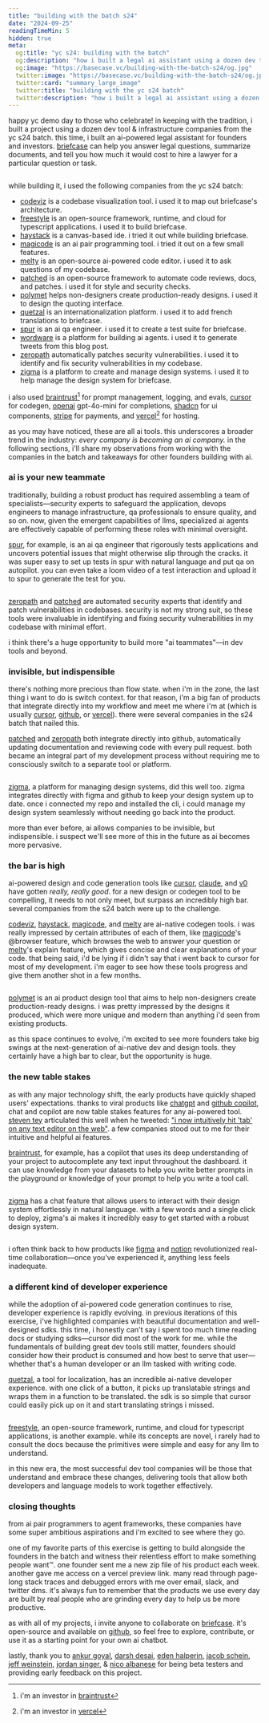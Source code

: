 ```yaml
---
title: "building with the batch s24"
date: "2024-09-25"
readingTimeMin: 5
hidden: true
meta:
  og:title: "yc s24: building with the batch"
  og:description: "how i built a legal ai assistant using a dozen dev tool & infrastructure companies from the yc s24 batch"
  og:image: "https://basecase.vc/building-with-the-batch-s24/og.jpg"
  twitter:image: "https://basecase.vc/building-with-the-batch-s24/og.jpg"
  twitter:card: "summary_large_image"
  twitter:title: "building with the yc s24 batch"
  twitter:description: "how i built a legal ai assistant using a dozen dev tool & infrastructure companies from the yc s24 batch"
---
```


happy yc demo day to those who celebrate! in keeping with the tradition, i built a project using a dozen dev tool & infrastructure companies from the yc s24 batch. this time, i built an ai-powered legal assistant for founders and investors. [briefcase](https://briefcase.chat/) can help you answer legal questions, summarize documents, and tell you how much it would cost to hire a lawyer for a particular question or task.

<img src="/building-with-the-batch-s24/briefcase.gif" alt="" />

while building it, i used the following companies from the yc s24 batch:

- [codeviz](https://www.codeviz.ai/) is a codebase visualization tool. i used it to map out briefcase's architecture.
- [freestyle](https://www.freestyle.sh/) is an open-source framework, runtime, and cloud for typescript applications. i used it to build briefcase.
- [haystack](https://haystackeditor.com/) is a canvas-based ide. i tried it out while building briefcase.
- [magicode](https://magicode.ai/) is an ai pair programming tool. i tried it out on a few small features.
- [melty](https://melty.sh/) is an open-source ai-powered code editor. i used it to ask questions of my codebase.
- [patched](https://patched.codes/) is an open-source framework to automate code reviews, docs, and patches. i used it for style and security checks.
- [polymet](https://www.polymet.ai/) helps non-designers create production-ready designs. i used it to design the quoting interface.
- [quetzal](https://getquetzal.com/) is an internationalization platform. i used it to add french translations to briefcase.
- [spur](https://www.spurtest.com/) is an ai qa engineer. i used it to create a test suite for briefcase.
- [wordware](https://www.wordware.ai/) is a platform for building ai agents. i used it to generate tweets from this blog post.
- [zeropath](https://www.zeropath.com/) automatically patches security vulnerabilities. i used it to identify and fix security vulnerabilities in my codebase.
- [zigma](https://zigma.io/) is a platform to create and manage design systems. i used it to help manage the design system for briefcase.

i also used [braintrust](https://www.braintrust.dev/)[^1] for prompt management, logging, and evals, [cursor](https://www.cursor.com/) for codegen, [openai](https://openai.com) gpt-4o-mini for completions, [shadcn](https://ui.shadcn.com/) for ui components, [stripe](https://stripe.com/) for payments, and [vercel](https://vercel.com)[^2] for hosting.

as you may have noticed, these are all ai tools. this underscores a broader trend in the industry: *every company is becoming an ai company.* in the following sections, i'll share my observations from working with the companies in the batch and takeaways for other founders building with ai.

### ai is your new teammate

traditionally, building a robust product has required assembling a team of specialists—security experts to safeguard the application, devops engineers to manage infrastructure, qa professionals to ensure quality, and so on. now, given the emergent capabilities of llms, specialized ai agents are effectively capable of performing these roles with minimal oversight.

[spur](https://www.spurtest.com/), for example, is an ai qa engineer that rigorously tests applications and uncovers potential issues that might otherwise slip through the cracks. it was super easy to set up tests in spur with natural language and put qa on autopilot. you can even take a loom video of a test interaction and upload it to spur to generate the test for you.

<img src="/building-with-the-batch-s24/spur.gif" alt="" />

[zeropath](https://www.zeropath.com/) and [patched](https://patched.codes/) are automated security experts that identify and patch vulnerabilities in codebases. security is not my strong suit, so these tools were invaluable in identifying and fixing security vulnerabilities in my codebase with minimal effort.

i think there's a huge opportunity to build more "ai teammates"—in dev tools and beyond.

### invisible, but indispensible

there's nothing more precious than flow state. when i'm in the zone, the last thing i want to do is switch context. for that reason, i'm a big fan of products that integrate directly into my workflow and meet me where i'm at (which is usually [cursor](https://www.cursor.com/), [github](https://github.com/), or [vercel](https://vercel.com)). there were several companies in the s24 batch that nailed this.

[patched](https://patched.codes/) and [zeropath](https://www.zeropath.com/) both integrate directly into github, automatically updating documentation and reviewing code with every pull request. both became an integral part of my development process without requiring me to consciously switch to a separate tool or platform.

<img src="/building-with-the-batch-s24/patched.png" alt="" />

[zigma](https://www.zigma.io/), a platform for managing design systems, did this well too. zigma integrates directly with figma and github to keep your design system up to date. once i connected my repo and installed the cli, i could manage my design system seamlessly without needing go back into the product.

more than ever before, ai allows companies to be invisible, but indispensible. i suspect we'll see more of this in the future as ai becomes more pervasive.

### the bar is high

ai-powered design and code generation tools like [cursor](https://www.cursor.com/), [claude](https://www.claude.ai/), and [v0](https://www.v0.dev/) have gotten *really, really good*. for a new design or codegen tool to be compelling, it needs to not only meet, but surpass an incredibly high bar. several companies from the s24 batch were up to the challenge. 

[codeviz](https://www.codeviz.ai/), [haystack](https://haystackeditor.com/), [magicode](https://magicode.ai/), and [melty](https://melty.sh/) are ai-native codegen tools. i was really impressed by certain attributes of each of them, like [magicode](https://magicode.ai/)'s @browser feature, which browses the web to answer your question or [melty](https://melty.sh/)'s explain feature, which gives concise and clear explanations of your code. that being said, i'd be lying if i didn't say that i went back to cursor for most of my development. i'm eager to see how these tools progress and give them another shot in a few months.

<img src="/building-with-the-batch-s24/melty.gif" alt="" />

[polymet](https://www.polymet.ai/) is an ai product design tool that aims to help non-designers create production-ready designs. i was pretty impressed by the designs it produced, which were more unique and modern than anything i'd seen from existing products.

as this space continues to evolve, i'm excited to see more founders take big swings at the next-generation of ai-native dev and design tools. they certainly have a high bar to clear, but the opportunity is huge.

### the new table stakes

as with any major technology shift, the early products have quickly shaped users' expectations. thanks to viral products like [chatgpt](https://chatgpt.com/) and [github copilot](https://copilot.github.com/), chat and copilot are now table stakes features for any ai-powered tool. [steven tey](https://x.com/steventey) articulated this well when he tweeted: ["i now intuitively hit 'tab' on any text editor on the web"](https://x.com/steventey/status/1831383743405474116). a few companies stood out to me for their intuitive and helpful ai features.

[braintrust](https://www.braintrust.dev/), for example, has a copilot that uses its deep understanding of your project to autocomplete any text input throughout the dashboard. it can use knowledge from your datasets to help you write better prompts in the playground or knowledge of your prompt to help you write a tool call.

<img src="/building-with-the-batch-s24/braintrust.gif" alt="" />

[zigma](https://www.zigma.io/) has a chat feature that allows users to interact with their design system effortlessly in natural language. with a few words and a single click to deploy, zigma's ai makes it incredibly easy to get started with a robust design system.

<img src="/building-with-the-batch-s24/zigma.gif" alt="" />

i often think back to how products like [figma](https://www.figma.com/) and [notion](https://www.notion.so/) revolutionized real-time collaboration—once you've experienced it, anything less feels inadequate. 

### a different kind of developer experience

while the adoption of ai-powered code generation continues to rise, developer experience is rapidly evolving. in previous iterations of this exercise, i've highlighted companies with beautiful documentation and well-designed sdks. this time, i honestly can't say i spent too much time reading docs or studying sdks—cursor did most of the work for me. while the fundamentals of building great dev tools still matter, founders should consider how their product is consumed and how best to serve that user—whether that's a human developer or an llm tasked with writing code.

[quetzal](https://getquetzal.com/), a tool for localization, has an incredible ai-native developer experience. with one click of a button, it picks up translatable strings and wraps them in a function to be translated. the sdk is so simple that cursor could easily pick up on it and start translating strings i missed. 

<img src="/building-with-the-batch-s24/quetzal.gif" alt="" />

[freestyle](https://www.freestyle.sh/), an open-source framework, runtime, and cloud for typescript applications, is another example. while its concepts are novel, i rarely had to consult the docs because the primitives were simple and easy for any llm to understand.

in this new era, the most successful dev tool companies will be those that understand and embrace these changes, delivering tools that allow both developers and language models to work together effectively.

### closing thoughts

from ai pair programmers to agent frameworks, these companies have some super ambitious aspirations and i'm excited to see where they go.

one of my favorite parts of this exercise is getting to build alongside the founders in the batch and witness their relentless effort to make something people want™️. one founder sent me a new zip file of his product each week. another gave me access on a vercel preview link. many read through page-long stack traces and debugged errors with me over email, slack, and twitter dms. it's always fun to remember that the products we use every day are built by real people who are grinding every day to help us be more productive. 

as with all of my projects, i invite anyone to collaborate on [briefcase](https://briefcase.chat/). it's open-source and available on [github](https://github.com/alanagoyal/briefcase), so feel free to explore, contribute, or use it as a starting point for your own ai chatbot.

lastly, thank you to [ankur goyal](https://x.com/ankrgyl), [darsh desai](https://x.com/darshan1394), [eden halperin](https://x.com/eden_halperin), [jacob schein](https://jacobschein.com/), [jeff weinstein](https://x.com/jeff_weinstein), [jordan singer](https://x.com/jsngr), & [nico albanese](https://x.com/nicoalbanese10) for being beta testers and providing early feedback on this project.

[^1]: i'm an investor in [braintrust](https://www.braintrust.dev/)
[^2]: i'm an investor in [vercel](https://vercel.com)


